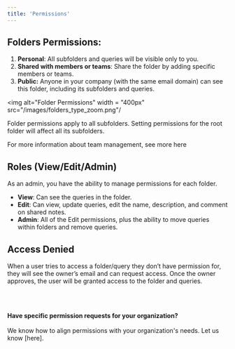 ```yaml
---
title: 'Permissions'
---
```


## Folders Permissions:

1. **Personal**: All subfolders and queries will be visible only to you.
2. **Shared with members or teams**: Share the folder by adding specific members or teams.
3. **Public:** Anyone in your company (with the same email domain) can see this folder, including its subfolders and queries.

<img alt="Folder Permissions"
  width = "400px"
  src="/images/folders_type_zoom.png"/
  >


<Note> Folder permissions apply to all subfolders. Setting permissions for the root folder will affect all its subfolders.</Note>

<Note> For more information about team management, see more here</Note>



## Roles (View/Edit/Admin)
As an admin, you have the ability to manage permissions for each folder.

- **View**: Can see the queries in the folder.
- **Edit**: Can view, update queries, edit the name, description, and comment on shared notes.
- **Admin**: All of the Edit permissions, plus the ability to move queries within folders and remove queries.

## Access Denied
When a user tries to access a folder/query they don’t have permission for, they will see the owner’s email and can request access. Once the owner approves, the user will be granted access to the folder and queries.

<br></br>

**Have specific permission requests for your organization?**<br></br>
We know how to align permissions with your organization's needs. Let us know [here].